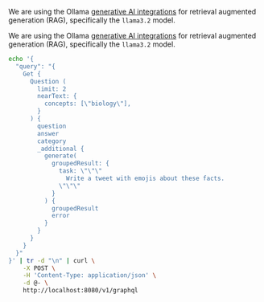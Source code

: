 

<Tabs className="code" groupId="languages">
<TabItem value="py" label="Python">

We are using the Ollama [generative AI integrations](/weaviate/model-providers/ollama/generative) for retrieval augmented generation (RAG), specifically the `llama3.2` model.

  <FilteredTextBlock
    text={PyCode}
    startMarker="# RAG"
    endMarker="# END RAG"
    language="py"
    title="quickstart_rag.py"
  />

</TabItem>

<TabItem value="ts" label="JavaScript/TypeScript">

We are using the Ollama [generative AI integrations](/weaviate/model-providers/ollama/generative) for retrieval augmented generation (RAG), specifically the `llama3.2` model.

<FilteredTextBlock
  text={TSCode}
  startMarker="// RAG"
  endMarker="// END RAG"
  language="ts"
  title="quickstart_rag.ts"
/>

</TabItem>

<TabItem value="go" label="Go">
<FilteredTextBlock
  text={GoCode}
  startMarker="// RAG"
  endMarker="// END RAG"
  language="goraw"
  title="quickstart/3_2_rag/main.go"
/>
</TabItem>

<TabItem value="java" label="Java">
<FilteredTextBlock
  text={JavaCode}
  startMarker="// START RAG"
  endMarker="// END RAG"
  language="javaraw"
  title="quickstart/RAG.java"
/>
</TabItem>

<TabItem value="curl" label="Curl">

```bash
echo '{
  "query": "{
    Get {
      Question (
        limit: 2
        nearText: {
          concepts: [\"biology\"],
        }
      ) {
        question
        answer
        category
        _additional {
          generate(
            groupedResult: {
              task: \"\"\"
                Write a tweet with emojis about these facts.
              \"\"\"
            }
          ) {
            groupedResult
            error
          }
        }
      }
    }
  }"
}' | tr -d "\n" | curl \
    -X POST \
    -H 'Content-Type: application/json' \
    -d @- \
    http://localhost:8080/v1/graphql
```

</TabItem>
</Tabs>
